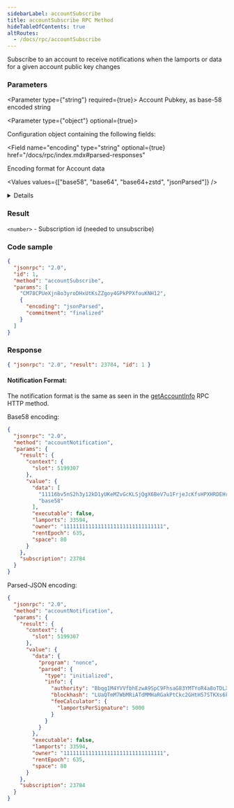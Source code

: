 ```yaml
---
sidebarLabel: accountSubscribe
title: accountSubscribe RPC Method
hideTableOfContents: true
altRoutes:
  - /docs/rpc/accountSubscribe
---
```


Subscribe to an account to receive notifications when the lamports or data for a
given account public key changes

<DocSideBySide>

<DocLeftSide>

### Parameters

<Parameter type={"string"} required={true}>
  Account Pubkey, as base-58 encoded string
</Parameter>

<Parameter type={"object"} optional={true}>

Configuration object containing the following fields:

<Field
  name="commitment"
  type="string"
  optional={true}
  href="/docs/rpc/index.mdx#configuring-state-commitment"
/>

<Field 
  name="encoding"
  type="string"
  optional={true}
  href="/docs/rpc/index.mdx#parsed-responses"
>

Encoding format for Account data

<Values values={["base58", "base64", "base64+zstd", "jsonParsed"]} />

<details>

- `base58` is slow.
- `jsonParsed` encoding attempts to use program-specific state parsers to return
  more human-readable and explicit account state data
- If `jsonParsed` is requested but a parser cannot be found, the field falls
  back to binary encoding, detectable when the `data`field is type`string`.

</details>

</Field>

</Parameter>

### Result

`<number>` - Subscription id \(needed to unsubscribe\)

</DocLeftSide>

<DocRightSide>

### Code sample

```json
{
  "jsonrpc": "2.0",
  "id": 1,
  "method": "accountSubscribe",
  "params": [
    "CM78CPUeXjn8o3yroDHxUtKsZZgoy4GPkPPXfouKNH12",
    {
      "encoding": "jsonParsed",
      "commitment": "finalized"
    }
  ]
}
```

### Response

```json
{ "jsonrpc": "2.0", "result": 23784, "id": 1 }
```

</DocRightSide>
</DocSideBySide>

#### Notification Format:

The notification format is the same as seen in the
[getAccountInfo](/docs/rpc/http/getAccountInfo) RPC HTTP method.

Base58 encoding:

```json
{
  "jsonrpc": "2.0",
  "method": "accountNotification",
  "params": {
    "result": {
      "context": {
        "slot": 5199307
      },
      "value": {
        "data": [
          "11116bv5nS2h3y12kD1yUKeMZvGcKLSjQgX6BeV7u1FrjeJcKfsHPXHRDEHrBesJhZyqnnq9qJeUuF7WHxiuLuL5twc38w2TXNLxnDbjmuR",
          "base58"
        ],
        "executable": false,
        "lamports": 33594,
        "owner": "11111111111111111111111111111111",
        "rentEpoch": 635,
        "space": 80
      }
    },
    "subscription": 23784
  }
}
```

Parsed-JSON encoding:

```json
{
  "jsonrpc": "2.0",
  "method": "accountNotification",
  "params": {
    "result": {
      "context": {
        "slot": 5199307
      },
      "value": {
        "data": {
          "program": "nonce",
          "parsed": {
            "type": "initialized",
            "info": {
              "authority": "Bbqg1M4YVVfbhEzwA9SpC9FhsaG83YMTYoR4a8oTDLX",
              "blockhash": "LUaQTmM7WbMRiATdMMHaRGakPtCkc2GHtH57STKXs6k",
              "feeCalculator": {
                "lamportsPerSignature": 5000
              }
            }
          }
        },
        "executable": false,
        "lamports": 33594,
        "owner": "11111111111111111111111111111111",
        "rentEpoch": 635,
        "space": 80
      }
    },
    "subscription": 23784
  }
}
```

